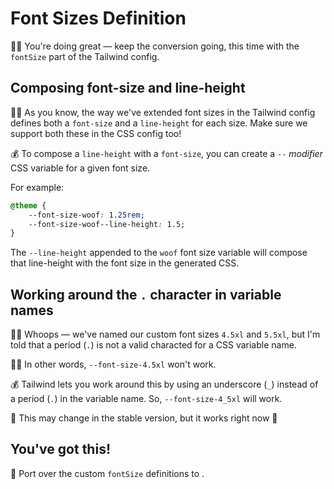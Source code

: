 # Font Sizes Definition

👨‍💼 You're doing great — keep the conversion going, this time with the `fontSize` part of the Tailwind config.

## Composing font-size and line-height

👨‍💼 As you know, the way we've extended font sizes in the Tailwind config defines both a `font-size` and a `line-height` for each size. Make sure we support both these in the CSS config too!

💰 To compose a `line-height` with a `font-size`, you can create a `--` _modifier_ CSS variable for a given font size.

For example:

```css
@theme {
	--font-size-woof: 1.25rem;
	--font-size-woof--line-height: 1.5;
}
```

The `--line-height` appended to the `woof` font size variable will compose that line-height with the font size in the generated CSS.

## Working around the `.` character in variable names

👨‍💼 Whoops — we've named our custom font sizes `4.5xl` and `5.5xl`, but I'm told that a period (`.`) is not a valid characted for a CSS variable name.

👨‍💼 In other words, `--font-size-4.5xl` won't work.

💰 Tailwind lets you work around this by using an underscore (`_`) instead of a period (`.`) in the variable name. So, `--font-size-4_5xl` will work.

🦉 This may change in the stable version, but it works right now 🤙

## You've got this!

🐨 Port over the custom `fontSize` definitions to <InlineFile file="src/styles/tailwind.css" />.
